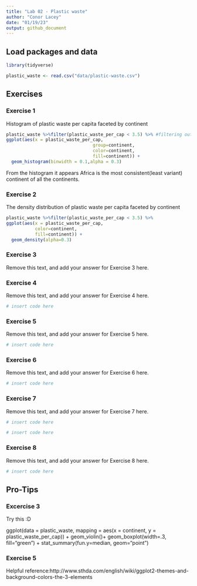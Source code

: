 ```yaml
---
title: "Lab 02 - Plastic waste"
author: "Conor Lacey"
date: "01/19/23"
output: github_document
---
```


## Load packages and data

```r
library(tidyverse) 
```

```r
plastic_waste <- read.csv("data/plastic-waste.csv")
```

## Exercises

### Exercise 1

Histogram of plastic waste per capita faceted by continent

```r
plastic_waste %>%filter(plastic_waste_per_cap < 3.5) %>% #filtering out 3.5
ggplot(aes(x = plastic_waste_per_cap,
                                 group=continent,
                                 color=continent,
                                 fill=continent)) +
  geom_histogram(binwidth = 0.1,alpha = 0.3)
```

From the histogram it appears Africa is the most consistent(least variant) continent
of all the continents.

### Exercise 2

The density distribution of plastic waste per capita faceted by continent
```r
plastic_waste %>%filter(plastic_waste_per_cap < 3.5) %>% 
ggplot(aes(x = plastic_waste_per_cap,
           color=continent,
           fill=continent)) +
  geom_density(alpha=0.3)
```

### Exercise 3

Remove this text, and add your answer for Exercise 3 here.

### Exercise 4

Remove this text, and add your answer for Exercise 4 here.

```r
# insert code here
```

### Exercise 5

Remove this text, and add your answer for Exercise 5 here.

```r
# insert code here
```

### Exercise 6

Remove this text, and add your answer for Exercise 6 here.

```r
# insert code here
```

### Exercise 7

Remove this text, and add your answer for Exercise 7 here.

```r
# insert code here
```

```r
# insert code here
```

### Exercise 8

Remove this text, and add your answer for Exercise 8 here.

```r
# insert code here
```

## Pro-Tips

### Excercise 3

Try this :D

ggplot(data = plastic_waste, 
       mapping = aes(x = continent, 
                     y = plastic_waste_per_cap)) +
  geom_violin()+
  geom_boxplot(width=.3, fill="green") +
  stat_summary(fun.y=median, geom="point") 
  
### Exercise 5 

Helpful reference:http://www.sthda.com/english/wiki/ggplot2-themes-and-background-colors-the-3-elements



